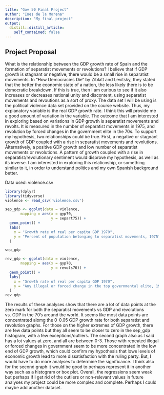 ```yaml
---
title: "Gov 50 Final Project"
author: "Ines de la Morena"
description: "My final project"
output:
  distill::distill_article:
    self_contained: false
---
```



## Project Proposal

What is the relationship between the GDP growth rate of Spain and the formation of separatist movements or revolutions? I believe that if GDP growth is stagnant or negative, there would be a small rise in separatist movements. In "How Democracies Die" by Ziblatt and Levitsky, they stated that the better the economic state of a nation, the less likely there is to be democratic breakdown. If this is true, then I am curious to see if it also increases or decreases national unity and discontent, using separatist movements and revoutions as a sort of proxy. The data set I will be using is the political violence data set provided on the course website. Thus, my explanatory variable is the real GDP growth rate. I think this will provide me a good amount of variation in the variable. The outcome that I am interested in exploring based on variations in GDP growth is separatist movements and revolts. It is measured in the number of separatist movements in 1975, and revolution by forced changes in the government elite in the 70s. To support my hypothesis, two relationships could be true. First, a negative or stagnant growth of GDP coupled with a rise in separatist movements and revolutions. Alternatively, a positive GDP growth and low number of separatist movements or revolutions. A pattern of growth coupled with a rise in separatist/revolutionary sentiment would disprove my hypothesis, as well as its inverse. I am interested in exploring this relationship, or something similar to it, in order to understand politics and my own Spanish background better. 

Data used: violence.csv


```r
library(dplyr)
library(tidyverse)
violence <- read_csv('violence.csv')
```

```r

sep_gdp <- ggplot(data = violence,
       mapping = aes(x = gyp70,
                     y = separt75)) +
  geom_point() +
  labs(
    x = "Growth rate of real per capita GDP 1970",
    y = "Percent of population belonging to separatist movements, 1975"
  )

sep_gdp
```

```r

rev_gdp <- ggplot(data = violence,
       mapping = aes(x = gyp70,
                     y = revols70)) +
  geom_point() +
  labs(
    x = "Growth rate of real per capita GDP 1970",
    y = "Any illegal or forced change in the top governmental elite, 1970"
  )
rev_gdp

```

The results of these analyses show that there are a lot of data points at the zero mark for both the separatist movements vs GDP and revolutions vs. GDP in the 70's around the world.  It seems like most data points are concentrated alomg the 0-0.05 GDP growth rate for both separatist and revolution graphs. For those on the higher extremes of GDP growth, there are few data points but they all seem to be closer to zero in the sep_gdp histogram, with a few exceptions/outliers. The second graph also as I said has a lot values at zero, and all are between 0-3. Those with repeated illegal or forced changes in government seem to be more concentrated in the low end of GDP growth, which could confirm my hypothesis that lowe levels of economic growth lead to more dissatisfaction with the ruling party. But, I would have to do more analyses to determine the significance. I think also for the second graph it would be good to perhaps represent it in another way such as a histogram or box plot. Overall, the regressions seem weak but perhaps if I get rid of the outliers or non-relevant values in future analyses my project could be more complex and complete. Perhaps I could maybe add another dataset.  



















